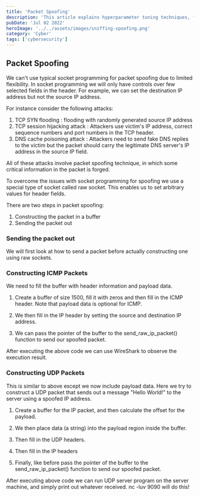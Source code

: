 ```yaml
---
title: 'Packet Spoofing'
description: 'This article explains hyperparameter tuning techniques, focusing on grid search and random search, to optimize the performance of machine learning models, especially Support Vector Machines (SVMs).'
pubDate: 'Jul 02 2022'
heroImage: '../../assets/images/sniffing-spoofing.png'
category: 'Cyber'
tags: ['cybersecurity']
---
```

## Packet Spoofing
We can't use typical socket programming for packet spoofing due to limited flexibility. 
In socket programming we will only have controls over few selected fields in the header. 
For example, we can set the destination IP address but not the source IP address.

For instance consider the following attacks:

1. TCP SYN flooding : flooding with randomly generated source IP address
2. TCP session hijacking attack : Attackers use victim's IP address, correct sequence numbers and port numbers in the TCP header.
3. DNS cache poisoning attack : Attackers need to send fake DNS replies to the victim but the packet should carry the legitimate DNS server's IP address in the source IP field.

All of these attacks involve packet spoofing technique, in which some critical information in the packet is forged.

To overcome the issues with socket programming for spoofing we use a special type of socket called raw socket. This enables us to set arbitrary values for header fields.

There are two steps in packet spoofing:

1. Constructing the packet in a buffer
2. Sending the packet out

### Sending the packet out
We will first look at how to send a packet before actually constructing one using raw sockets.

### Constructing ICMP Packets
We need to fill the buffer with header information and payload data.

1. Create a buffer of size 1500, fill it with zeros and then fill in the ICMP header. Note that payload data is optional for ICMP.


2. We then fill in the IP header by setting the source and destination IP address.


3. We can pass the pointer of the buffer to the send_raw_ip_packet() function to send our spoofed packet.

After executing the above code we can use WireShark to observe the execution result.

### Constructing UDP Packets
This is similar to above except we now include payload data. Here we try to construct a UDP packet that sends out a message "Hello World!" to the server using a spoofed IP address.


1. Create a buffer for the IP packet, and then calculate the offset for the payload.


2. We then place data (a string) into the payload region inside the buffer.

3. Then fill in the UDP headers.


4. Then fill in the IP headers


5. Finally, like before pass the pointer of the buffer to the send_raw_ip_packet() function to send our spoofed packet.

After executing above code we can run UDP server program on the server machine, and simply print out whatever received. nc -luv 9090 will do this!
